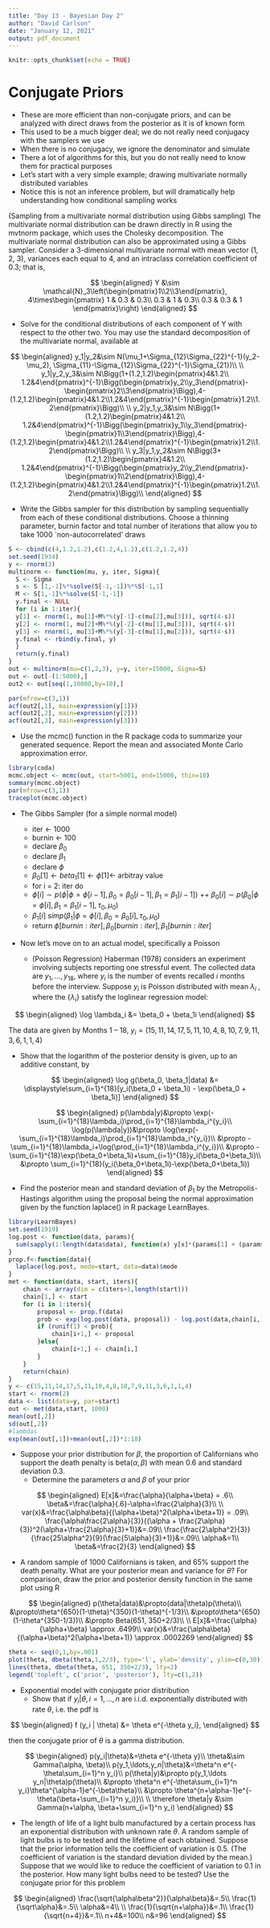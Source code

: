 ```yaml
---
title: "Day 13 - Bayesian Day 2"
author: "David Carlson"
date: "January 12, 2021"
output: pdf_document
---
```


```r
knitr::opts_chunk$set(echo = TRUE)
```

# Conjugate Priors

- These are more efficient than non-conjugate priors, and can be analyzed with direct draws from the posterior as it is of known form
- This used to be a much bigger deal; we do not really need conjugacy with the samplers we use
- When there is no conjugacy, we ignore the denominator and simulate
- There a lot of algorithms for this, but you do not really need to know them for practical purposes
- Let's start with a very simple example; drawing multivariate normally distributed variables
- Notice this is not an inference problem, but will dramatically help understanding how conditional sampling works

(Sampling from a multivariate normal distribution using Gibbs sampling) The multivariate normal distribution can be drawn directly in R using the mvtnorm package, which uses the Cholesky decomposition. The multivariate normal distribution can also be approximated using a Gibbs sampler. Consider a 3-dimensional multivariate normal with mean vector (1, 2, 3), variances each equal to 4, and an intraclass correlation coefficient of 0.3; that is,

$$
\begin{aligned}
Y &\sim \mathcal{N}_3\left(\begin{pmatrix}1\\2\\3\end{pmatrix}, 4\times\begin{pmatrix}
1 & 0.3 & 0.3\\
0.3 & 1 & 0.3\\
0.3 & 0.3 & 1
\end{pmatrix}\right)
\end{aligned}
$$

  + Solve for the conditional distributions of each component of Y with respect to the other two. You may use the standard decomposition of the multivariate normal, available at \url{http://en.wikipedia.org/wiki/Multivariate_normal_distribution}

$$
\begin{aligned}
y_1|y_2&\sim N(\mu_1+\Sigma_{12}\Sigma_{22}^{-1}(y_2-\mu_2), \Sigma_{11}-\Sigma_{12}\Sigma_{22}^{-1}\Sigma_{21})\\
\\
y_1|y_2,y_3&\sim N\Bigg(1+(1.2,1.2)\begin{pmatrix}4&1.2\\
1.2&4\end{pmatrix}^{-1}\Bigg(\begin{pmatrix}y_2\\y_3\end{pmatrix}-\begin{pmatrix}2\\3\end{pmatrix}\Bigg),4-(1.2,1.2)\begin{pmatrix}4&1.2\\1.2&4\end{pmatrix}^{-1}\begin{pmatrix}1.2\\1.2\end{pmatrix}\Bigg)\\
\\
y_2|y_1,y_3&\sim N\Bigg(1+(1.2,1.2)\begin{pmatrix}4&1.2\\
1.2&4\end{pmatrix}^{-1}\Bigg(\begin{pmatrix}y_1\\y_3\end{pmatrix}-\begin{pmatrix}1\\3\end{pmatrix}\Bigg),4-(1.2,1.2)\begin{pmatrix}4&1.2\\1.2&4\end{pmatrix}^{-1}\begin{pmatrix}1.2\\1.2\end{pmatrix}\Bigg)\\
\\
y_3|y_1,y_2&\sim N\Bigg(3+(1.2,1.2)\begin{pmatrix}4&1.2\\
1.2&4\end{pmatrix}^{-1}\Bigg(\begin{pmatrix}y_2\\y_2\end{pmatrix}-\begin{pmatrix}1\\2\end{pmatrix}\Bigg),4-(1.2,1.2)\begin{pmatrix}4&1.2\\1.2&4\end{pmatrix}^{-1}\begin{pmatrix}1.2\\1.2\end{pmatrix}\Bigg)\\
\end{aligned}
$$

  + Write the Gibbs sampler for this distribution by sampling sequentially from each of these conditional distributions. Choose a thinning parameter, burnin factor and total number of iterations that allow you to take 1000 `non-autocorrelated' draws
  
```r
S <- cbind(c(4,1.2,1.2),c(1.2,4,1.2),c(1.2,1.2,4))
set.seed(1934)
y <- rnorm(3)
multinorm <- function(mu, y, iter, Sigma){
  S <- Sigma
  s <- S [1,-1]%*%solve(S[-1,-1])%*%S[-1,1]
  M <- S[1,-1]%*%solve(S[-1,-1])
  y.final <- NULL
  for (i in 1:iter){
  y[1] <- rnorm(1, mu[1]+M%*%(y[-1]-c(mu[2],mu[3])), sqrt(4-s))
  y[2] <- rnorm(1, mu[2]+M%*%(y[-2]-c(mu[1],mu[3])), sqrt(4-s))
  y[3] <- rnorm(1, mu[3]+M%*%(y[-3]-c(mu[1],mu[2])), sqrt(4-s))  
  y.final <- rbind(y.final, y)
  }
  return(y.final)
}
out <- multinorm(mu=c(1,2,3), y=y, iter=15000, Sigma=S)
out <- out[-(1:5000),]
out2 <- out[seq(1,10000,by=10),]

par(mfrow=c(3,1))
acf(out2[,1], main=expression(y[1]))
acf(out2[,2], main=expression(y[2]))
acf(out2[,3], main=expression(y[3]))
```

  + Use the mcmc() function in the R package coda to summarize your generated sequence. Report the mean and associated Monte Carlo approximation error.
  
```r
library(coda)
mcmc.object <- mcmc(out, start=5001, end=15000, thin=10)
summary(mcmc.object)
par(mfrow=c(3,1))
traceplot(mcmc.object)
```

- The Gibbs Sampler (for a simple normal model)

  + iter $\leftarrow$ 1000
  + burnin $\leftarrow$ 100
  + declare $\beta_0$
  + declare $\beta_1$
  + declare $\phi$
  + $\beta_0[1] \leftarrow beta_1[1] \leftarrow \phi[1] \leftarrow$ arbitray value
  + for i = 2: iter do
  + $\phi[i] \sim p(\phi|\phi=\phi[i-1], \beta_0=\beta_0[i-1], \beta_1 = \beta_1[i-1])$
      ++ $\beta_0[i] \sim p(\beta_0|\phi = \phi[i], \beta_1 = \beta_1[i-1], \tau_0, \mu_0)$
  + $\beta_1[i] ~sim p(\beta_1|\phi = \phi[i], \beta_0 = \beta_0[i], \tau_0, \mu_0)$
  + return $\phi[burnin:iter], \beta_0[burnin:iter], \beta_1[burnin:iter]$

- Now let's move on to an actual model, specifically a Poisson

  + (Poisson Regression) Haberman (1978) considers an experiment involving subjects reporting one stressful event. The collected data are $y_1 , \ldots , y_{18}$, where $y_i$ is the number of events recalled $i$ months before the interview. Suppose $y_i$ is Poisson distributed with mean $\lambda_i$ , where the $\{\lambda_i\}$ satisfy the loglinear regression model:

$$
\begin{aligned}
\log \lambda_i &= \beta_0 + \beta_1i
\end{aligned}
$$

The data are given by Months 1 -- 18, $y_i = (15, 11, 14, 17, 5, 11, 10, 4, 8, 10, 7, 9, 11, 3, 6, 1, 1, 4)$

  + Show that the logarithm of the posterior density is given, up to an additive constant, by
  
$$
\begin{aligned}
\log g(\beta_0, \beta_1|data) &= \displaystyle\sum_{i=1}^{18}[y_i(\beta_0 + \beta_1i) - \exp(\beta_0 + \beta_1i)]
\end{aligned}
$$

$$
\begin{aligned}
p(\lambda|y)&\propto \exp(-\sum_{i=1}^{18}\lambda_i)\prod_{i=1}^{18}\lambda_i^{y_i}\\
\log(p(\lambda|y))&\propto \log(\exp(-\sum_{i=1}^{18}\lambda_i)\prod_{i=1}^{18}\lambda_i^{y_i})\\
&\propto -\sum_{i=1}^{18}\lambda_i+\log(\prod_{i=1}^{18}\lambda_i^{y_i})\\
&\propto -\sum_{i=1}^{18}\exp(\beta_0+\beta_1i)+\sum_{i=1}^{18}y_i(\beta_0+\beta_1i)\\
&\propto \sum_{i=1}^{18}(y_i(\beta_0+\beta_1i)-\exp(\beta_0+\beta_1i))
\end{aligned}
$$

  + Find the posterior mean and standard deviation of $\beta_1$ by the Metropolis-Hastings algorithm using the proposal being the normal approximation given by the function laplace() in R package LearnBayes.
  
```r
library(LearnBayes)
set.seed(1919)
log.post <- function(data, params){
  sum(sapply(1:length(data$data), function(x) y[x]*(params[1] + (params[2]*x))-exp(params[1]+(params[2]*x))))
}
prop.f<-function(data){
  laplace(log.post, mode=start, data=data)$mode
}
met <- function(data, start, iters){
    chain <- array(dim = c(iters+1,length(start)))
    chain[1,] <- start
    for (i in 1:iters){
        proposal <- prop.f(data)
        prob <- exp(log.post(data, proposal)) - log.post(data,chain[i,])
        if (runif(1) < prob){
            chain[i+1,] <- proposal
        }else{
            chain[i+1,] <- chain[i,]
        }
    }
    return(chain)
}
y <- c(15,11,14,17,5,11,10,4,8,10,7,9,11,3,6,1,1,4)
start <- rnorm(2)
data <- list(data=y, par=start)
out <- met(data,start, 1000)
mean(out[,2])
sd(out[,2])
#lambdas
exp(mean(out[,1])+mean(out[,2])*1:18)
```

- Suppose your prior distribution for $\beta$, the proportion of Californians who support the death penalty is beta($\alpha, \beta$) with mean 0.6 and standard deviation 0.3.
  + Determine the parameters $\alpha$ and $\beta$ of your prior
  
$$
\begin{aligned}
E[x]&=\frac{\alpha}{\alpha+\beta} = .6\\
\beta&=\frac{\alpha}{.6}-\alpha=\frac{2\alpha}{3}\\
\\
var(x)&=\frac{\alpha\beta}{(\alpha+\beta)^2(\alpha+\beta+1)} = .09\\
\frac{\alpha\frac{2\alpha}{3}}{(\alpha + \frac{2\alpha}{3})^2(\alpha+\frac{2\alpha}{3}+1)}&=.09\\
\frac{\frac{2\alpha^2}{3}}{\frac{25\alpha^2}{9}(\frac{5\alpha}{3}+1)}&=.09\\
\alpha&=1\\
\beta&=\frac{2}{3}
\end{aligned}
$$
  
  + A random sample of 1000 Californians is taken, and 65\% support the death penalty. What are your posterior mean and variance for $\theta$? For comparison, draw the prior and posterior density function in the same plot using R
  
$$
\begin{aligned}
p(\theta|data)&\propto(data|\theta)p(\theta)\\
&\propto\theta^{650}(1-\theta)^{350}(1-\theta)^{-1/3}\\
&\propto\theta^{650}(1-\theta^{350-1/3})\\
&\propto Beta(651, 350+2/3)\\
\\
E[x]&=\frac{\alpha}{\alpha+\beta} \approx .6499\\
var(x)&=\frac{\alpha\beta}{(\alpha+\beta)^2(\alpha+\beta+1)} \approx .0002269
\end{aligned}
$$
  
```r
theta <- seq(0,1,by=.001)
plot(theta, dbeta(theta,1,2/3), type='l', ylab='density', ylim=c(0,30))
lines(theta, dbeta(theta, 651, 350+2/3), lty=2)
legend('topleft', c('prior', 'posterior'), lty=c(1,2))
```

- Exponential model with conjugate prior distribution
  + Show that if $y_i | \theta, i = 1, \ldots, n$ are i.i.d. exponentially distributed with rate $\theta$, i.e. the pdf is

$$
\begin{aligned}
f (y_i | \theta) &= \theta e^{-\theta y_i},
\end{aligned}
$$

then the conjugate prior of $\theta$ is a gamma distribution.

$$
\begin{aligned}
p(y_i|\theta)&=\theta e^{-\theta y}\\
\theta&\sim Gamma(\alpha, \beta)\\
p(y_1,\ldots,y_n|\theta)&=\theta^n e^{-\theta\sum_{i=1}^n y_i}\\
p(\theta|y)&\propto p(y_1,\ldots y_n|\theta)p(\theta)\\
&\propto \theta^n e^{-\theta\sum_{i=1}^n y_i}\theta^{\alpha-1}e^{-\beta\theta}\\
&\propto \theta^{n+\alpha-1}e^{-\theta(\beta+\sum_{i=1}^n y_i)}\\
\\
\therefore \theta|y &\sim Gamma(n+\alpha, \beta+\sum_{i=1}^n y_i)
\end{aligned}
$$

  + The length of life of a light bulb manufactured by a certain process has an exponential distribution with unknown rate $\theta$. A random sample of light bulbs is to be tested and the lifetime of each obtained. Suppose that the prior information tells the coefficient of variation is 0.5. (The coefficient of variation is the standard deviation divided by the mean.) Suppose that we would like to reduce the coefficient of variation to 0.1 in the posterior. How many light bulbs need to be tested? Use the conjugate prior for this problem
  
$$
\begin{aligned}
\frac{\sqrt{\alpha\beta^2}}{\alpha\beta}&=.5\\
\frac{1}{\sqrt\alpha}&=.5\\
\alpha&=4\\
\\
\frac{1}{\sqrt{n+\alpha}}&=.1\\
\frac{1}{\sqrt{n+4}}&=.1\\
n+4&=100\\
n&=96
\end{aligned}
$$